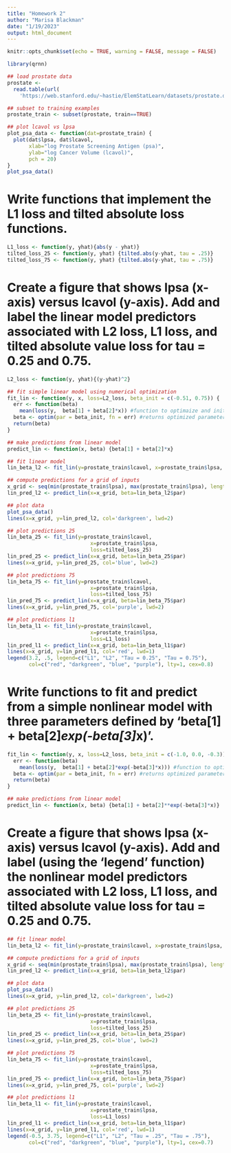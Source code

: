 ```yaml
---
title: "Homework 2"
author: "Marisa Blackman"
date: "1/19/2023"
output: html_document
---
```


```r
knitr::opts_chunk$set(echo = TRUE, warning = FALSE, message = FALSE)
```

```r
library(qrnn)

## load prostate data
prostate <- 
  read.table(url(
    'https://web.stanford.edu/~hastie/ElemStatLearn/datasets/prostate.data'))

## subset to training examples
prostate_train <- subset(prostate, train==TRUE)

## plot lcavol vs lpsa
plot_psa_data <- function(dat=prostate_train) {
  plot(dat$lpsa, dat$lcavol,
       xlab="log Prostate Screening Antigen (psa)",
       ylab="log Cancer Volume (lcavol)",
       pch = 20)
}
plot_psa_data()


```

# Write functions that implement the L1 loss and tilted absolute loss functions.

```r
L1_loss <- function(y, yhat){abs(y - yhat)}
tilted_loss_25 <- function(y, yhat) {tilted.abs(y-yhat, tau = .25)}
tilted_loss_75 <- function(y, yhat) {tilted.abs(y-yhat, tau = .75)}

```

# Create a figure that shows lpsa (x-axis) versus lcavol (y-axis). Add and label the linear model predictors associated with L2 loss, L1 loss, and tilted absolute value loss for tau = 0.25 and 0.75.

```r
L2_loss <- function(y, yhat){(y-yhat)^2}

## fit simple linear model using numerical optimization
fit_lin <- function(y, x, loss=L2_loss, beta_init = c(-0.51, 0.75)) {
  err <- function(beta)
    mean(loss(y,  beta[1] + beta[2]*x)) #function to optimaize and initial values
  beta <- optim(par = beta_init, fn = err) #returns optimized parameters- this is beta hat
  return(beta)
}

## make predictions from linear model
predict_lin <- function(x, beta) {beta[1] + beta[2]*x}

## fit linear model
lin_beta_l2 <- fit_lin(y=prostate_train$lcavol, x=prostate_train$lpsa, loss=L2_loss)

## compute predictions for a grid of inputs
x_grid <- seq(min(prostate_train$lpsa), max(prostate_train$lpsa), length.out=100)
lin_pred_l2 <- predict_lin(x=x_grid, beta=lin_beta_l2$par)

## plot data
plot_psa_data()
lines(x=x_grid, y=lin_pred_l2, col='darkgreen', lwd=2)

## plot predictions 25
lin_beta_25 <- fit_lin(y=prostate_train$lcavol,
                           x=prostate_train$lpsa,
                           loss=tilted_loss_25)
lin_pred_25 <- predict_lin(x=x_grid, beta=lin_beta_25$par)
lines(x=x_grid, y=lin_pred_25, col='blue', lwd=2)

## plot predictions 75
lin_beta_75 <- fit_lin(y=prostate_train$lcavol,
                           x=prostate_train$lpsa,
                           loss=tilted_loss_75)
lin_pred_75 <- predict_lin(x=x_grid, beta=lin_beta_75$par)
lines(x=x_grid, y=lin_pred_75, col='purple', lwd=2)

## plot predictions l1
lin_beta_l1 <- fit_lin(y=prostate_train$lcavol,
                           x=prostate_train$lpsa,
                           loss=L1_loss)
lin_pred_l1 <- predict_lin(x=x_grid, beta=lin_beta_l1$par)
lines(x=x_grid, y=lin_pred_l1, col='red', lwd=1)
legend(3.2, .5, legend=c("L1", "L2", "Tau = 0.25", "Tau = 0.75"),
       col=c("red", "darkgreen", "blue", "purple"), lty=1, cex=0.8)
```

# Write functions to fit and predict from a simple nonlinear model with three parameters defined by 'beta[1] + beta[2]*exp(-beta[3]*x)'.

```r
fit_lin <- function(y, x, loss=L2_loss, beta_init = c(-1.0, 0.0, -0.3)) {
  err <- function(beta)
    mean(loss(y,  beta[1] + beta[2]*exp(-beta[3]*x))) #function to optimaize and initial values
  beta <- optim(par = beta_init, fn = err) #returns optimized parameters- this is beta hat
  return(beta)
}

## make predictions from linear model
predict_lin <- function(x, beta) {beta[1] + beta[2]**exp(-beta[3]*x)}

```

# Create a figure that shows lpsa (x-axis) versus lcavol (y-axis). Add and label (using the 'legend' function) the nonlinear model predictors associated with L2 loss, L1 loss, and tilted absolute value loss for tau = 0.25 and 0.75.

```r
## fit linear model
lin_beta_l2 <- fit_lin(y=prostate_train$lcavol, x=prostate_train$lpsa, loss=L2_loss)

## compute predictions for a grid of inputs
x_grid <- seq(min(prostate_train$lpsa), max(prostate_train$lpsa), length.out=100)
lin_pred_l2 <- predict_lin(x=x_grid, beta=lin_beta_l2$par)

## plot data
plot_psa_data()
lines(x=x_grid, y=lin_pred_l2, col='darkgreen', lwd=2)

## plot predictions 25
lin_beta_25 <- fit_lin(y=prostate_train$lcavol,
                           x=prostate_train$lpsa,
                           loss=tilted_loss_25)
lin_pred_25 <- predict_lin(x=x_grid, beta=lin_beta_25$par)
lines(x=x_grid, y=lin_pred_25, col='blue', lwd=2)

## plot predictions 75
lin_beta_75 <- fit_lin(y=prostate_train$lcavol,
                           x=prostate_train$lpsa,
                           loss=tilted_loss_75)
lin_pred_75 <- predict_lin(x=x_grid, beta=lin_beta_75$par)
lines(x=x_grid, y=lin_pred_75, col='purple', lwd=2)

## plot predictions l1
lin_beta_l1 <- fit_lin(y=prostate_train$lcavol,
                           x=prostate_train$lpsa,
                           loss=L1_loss)
lin_pred_l1 <- predict_lin(x=x_grid, beta=lin_beta_l1$par)
lines(x=x_grid, y=lin_pred_l1, col='red', lwd=1)
legend(-0.5, 3.75, legend=c("L1", "L2", "Tau = .25", "Tau = .75"),
       col=c("red", "darkgreen", "blue", "purple"), lty=1, cex=0.7)
```


